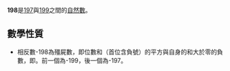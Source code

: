 {{noteTA|G1=Math}}
{{整数
| 质因数分解 = <math>2 \times 3^2 \times 11</math>
| 罗马数字 = CXCVIII
}}
'''198'''是[[197|197]]與[[199|199]]之間的[[自然數|自然數]]。

== 數學性質 ==
{{數字性質|use math=yes}}
*相反數-198為殭屍數，即位數和（首位含負號）的平方與自身的和大於零的負數，即{{計算結果|-198+(-1+9+8)^2}}。前一個為-199，後一個為-197{{OEIS|A328933}}。
{{數小作品}}